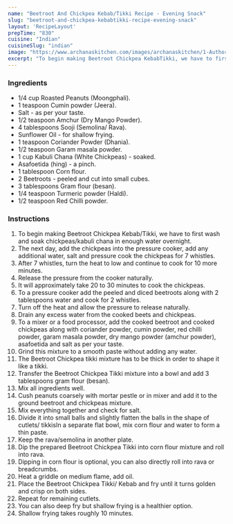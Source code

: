 ---
name: "Beetroot And Chickpea Kebab/Tikki Recipe - Evening Snack"
slug: "beetroot-and-chickpea-kebabtikki-recipe-evening-snack"
layout: 'RecipeLayout'
prepTime: "830"
cuisine: "Indian"
cuisineSlug: "indian"
image: "https://www.archanaskitchen.com/images/archanaskitchen/1-Author/swathynandhini/Beetroot_Peanuts_Kebab_Tikki_Recipe_1600.jpg"
excerpt: "To begin making Beetroot Chickpea KebabTikki, we have to first wash and soak chickpeaskabuli chana in enough water overnight"
---

### Ingredients

- 1/4 cup Roasted Peanuts (Moongphali).
- 1 teaspoon Cumin powder (Jeera).
- Salt - as per your taste.
- 1/2 teaspoon Amchur (Dry Mango Powder).
- 4 tablespoons Sooji (Semolina/ Rava).
- Sunflower Oil - for shallow frying.
- 1 teaspoon Coriander Powder (Dhania).
- 1/2 teaspoon Garam masala powder.
- 1 cup Kabuli Chana (White Chickpeas) - soaked.
- Asafoetida (hing) - a pinch.
- 1 tablespoon Corn flour.
- 2 Beetroots - peeled and cut into small cubes.
- 3 tablespoons Gram flour (besan).
- 1/4 teaspoon Turmeric powder (Haldi).
- 1/2 teaspoon Red Chilli powder.

### Instructions

1. To begin making Beetroot Chickpea Kebab/Tikki, we have to first wash and soak chickpeas/kabuli chana in enough water overnight.
1. The next day, add the chickpeas into the pressure cooker, add any additional water, salt and pressure cook the chickpeas for 7 whistles.
1. After 7 whistles, turn the heat to low and continue to cook for 10 more minutes.
1. Release the pressure from the cooker naturally.
1.  It will approximately take 20 to 30 minutes to cook the chickpeas.
1. To a pressure cooker add the peeled and diced beetroots along with 2 tablespoons water and cook for 2 whistles.
1. Turn off the heat and allow the pressure to release naturally.
1. Drain any excess water from the cooked beets and chickpeas.
1. To a mixer or a food processor, add the cooked beetroot and cooked chickpeas along with coriander powder, cumin powder, red chilli powder, garam masala powder, dry mango powder (amchur powder), asafoetida and salt as per your taste.
1. Grind this mixture to a smooth paste without adding any water.
1. The Beetroot Chickpea tikki mixture has to be thick in order to shape it like a tikki.
1. Transfer the Beetroot Chickpea Tikki mixture into a bowl and add 3 tablespoons gram flour (besan).
1. Mix all ingredients well.
1. Cush peanuts coarsely with mortar pestle or in mixer and add it to the ground beetroot and chickpeas mixture.
1. Mix everything together and check for salt.
1. Divide it into small balls and slightly flatten the balls in the shape of cutlets/ tikkisIn a separate flat bowl, mix corn flour and water to form a thin paste.
1. Keep the rava/semolina in another plate.
1. Dip the prepared Beetroot Chickpea Tikki into corn flour mixture and roll into rava.
1. Dipping in corn flour is optional, you can also directly roll into rava or breadcrumbs.
1. Heat a griddle on medium flame, add oil.
1. Place the Beetroot Chickpea Tikki/ Kebab and fry until it turns golden and crisp on both sides.
1. Repeat for remaining cutlets.
1. You can also deep fry but shallow frying is a healthier option.
1. Shallow frying takes roughly 10 minutes.
